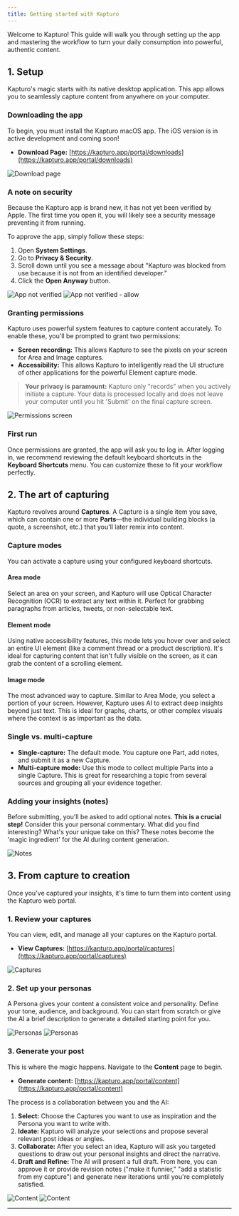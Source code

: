```yaml
---
title: Getting started with Kapturo
---
```


Welcome to Kapturo! This guide will walk you through setting up the app and mastering the workflow to turn your daily consumption into powerful, authentic content.

## 1. Setup

Kapturo's magic starts with its native desktop application. This app allows you to seamlessly capture content from anywhere on your computer.

### Downloading the app
To begin, you must install the Kapturo macOS app. The iOS version is in active development and coming soon!

* **Download Page:** [https://kapturo.app/portal/downloads](https://kapturo.app/portal/downloads)

![Download page](assets/download-page.png)

### A note on security
Because the Kapturo app is brand new, it has not yet been verified by Apple. The first time you open it, you will likely see a security message preventing it from running.

To approve the app, simply follow these steps:
1.  Open **System Settings**.
2.  Go to **Privacy & Security**.
3.  Scroll down until you see a message about "Kapturo was blocked from use because it is not from an identified developer."
4.  Click the **Open Anyway** button.

![App not verified](assets/first-run-unverified-1.png)
![App not verified - allow](assets/first-run-unverified-2.png)

### Granting permissions
Kapturo uses powerful system features to capture content accurately. To enable these, you'll be prompted to grant two permissions:

* **Screen recording:** This allows Kapturo to see the pixels on your screen for Area and Image captures.
* **Accessibility:** This allows Kapturo to intelligently read the UI structure of other applications for the powerful Element capture mode.

> **Your privacy is paramount:** Kapturo only "records" when you actively initiate a capture. Your data is processed locally and does not leave your computer until you hit 'Submit' on the final capture screen.

![Permissions screen](assets/permissions.png)

### First run
Once permissions are granted, the app will ask you to log in. After logging in, we recommend reviewing the default keyboard shortcuts in the **Keyboard Shortcuts** menu. You can customize these to fit your workflow perfectly.

## 2. The art of capturing

Kapturo revolves around **Captures**. A Capture is a single item you save, which can contain one or more **Parts**—the individual building blocks (a quote, a screenshot, etc.) that you'll later remix into content.

### Capture modes
You can activate a capture using your configured keyboard shortcuts.

#### Area mode
Select an area on your screen, and Kapturo will use Optical Character Recognition (OCR) to extract any text within it. Perfect for grabbing paragraphs from articles, tweets, or non-selectable text.

#### Element mode
Using native accessibility features, this mode lets you hover over and select an entire UI element (like a comment thread or a product description). It's ideal for capturing content that isn't fully visible on the screen, as it can grab the content of a scrolling element.

#### Image mode
The most advanced way to capture. Similar to Area Mode, you select a portion of your screen. However, Kapturo uses AI to extract deep insights beyond just text. This is ideal for graphs, charts, or other complex visuals where the context is as important as the data.

### Single vs. multi-capture
* **Single-capture:** The default mode. You capture one Part, add notes, and submit it as a new Capture.
* **Multi-capture mode:** Use this mode to collect multiple Parts into a single Capture. This is great for researching a topic from several sources and grouping all your evidence together.

### Adding your insights (notes)
Before submitting, you'll be asked to add optional notes. **This is a crucial step!** Consider this your personal commentary. What did you find interesting? What's your unique take on this? These notes become the 'magic ingredient' for the AI during content generation.

![Notes](assets/notes.png)


## 3. From capture to creation

Once you've captured your insights, it's time to turn them into content using the Kapturo web portal.

### 1. Review your captures
You can view, edit, and manage all your captures on the Kapturo portal.

* **View Captures:** [https://kapturo.app/portal/captures](https://kapturo.app/portal/captures)

![Captures](assets/captures.png)


### 2. Set up your personas
A Persona gives your content a consistent voice and personality. Define your tone, audience, and background. You can start from scratch or give the AI a brief description to generate a detailed starting point for you.

![Personas](assets/personas-1.png)
![Personas](assets/personas-2.png)


### 3. Generate your post
This is where the magic happens. Navigate to the **Content** page to begin.

* **Generate content:** [https://kapturo.app/portal/content](https://kapturo.app/portal/content)

The process is a collaboration between you and the AI:

1.  **Select:** Choose the Captures you want to use as inspiration and the Persona you want to write with.
2.  **Ideate:** Kapturo will analyze your selections and propose several relevant post ideas or angles.
3.  **Collaborate:** After you select an idea, Kapturo will ask you targeted questions to draw out your personal insights and direct the narrative.
4.  **Draft and Refine:** The AI will present a full draft. From here, you can approve it or provide revision notes ("make it funnier," "add a statistic from my capture") and generate new iterations until you're completely satisfied.

![Content](assets/content-1.png)
![Content](assets/content-2.png)

---
